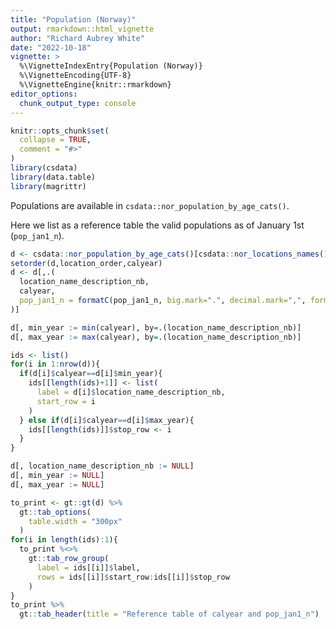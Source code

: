 ```yaml
---
title: "Population (Norway)"
output: rmarkdown::html_vignette
author: "Richard Aubrey White"
date: "2022-10-18"
vignette: >
  %\VignetteIndexEntry{Population (Norway)}
  %\VignetteEncoding{UTF-8}
  %\VignetteEngine{knitr::rmarkdown}
editor_options: 
  chunk_output_type: console
---
```


```r
knitr::opts_chunk$set(
  collapse = TRUE,
  comment = "#>"
)
library(csdata)
library(data.table)
library(magrittr)
```

Populations are available in `csdata::nor_population_by_age_cats()`.

Here we list as a reference table the valid populations as of January 1st (`pop_jan1_n`).

```r
d <- csdata::nor_population_by_age_cats()[csdata::nor_locations_names(),on="location_code"][granularity_geo %in% c("nation","county") & calyear!=9999 & calyear>=1990]
setorder(d,location_order,calyear)
d <- d[,.(
  location_name_description_nb, 
  calyear,
  pop_jan1_n = formatC(pop_jan1_n, big.mark=".", decimal.mark=",", format="f", digits=0)
)]

d[, min_year := min(calyear), by=.(location_name_description_nb)]
d[, max_year := max(calyear), by=.(location_name_description_nb)]

ids <- list()
for(i in 1:nrow(d)){
  if(d[i]$calyear==d[i]$min_year){
    ids[[length(ids)+1]] <- list(
      label = d[i]$location_name_description_nb,
      start_row = i
    )
  } else if(d[i]$calyear==d[i]$max_year){
    ids[[length(ids)]]$stop_row <- i
  }
}

d[, location_name_description_nb := NULL]
d[, min_year := NULL]
d[, max_year := NULL]

to_print <- gt::gt(d) %>%
  gt::tab_options(
    table.width = "300px"
  )
for(i in length(ids):1){
  to_print %<>% 
    gt::tab_row_group(
      label = ids[[i]]$label,
      rows = ids[[i]]$start_row:ids[[i]]$stop_row
    )
}
to_print %>%
  gt::tab_header(title = "Reference table of calyear and pop_jan1_n")
```
